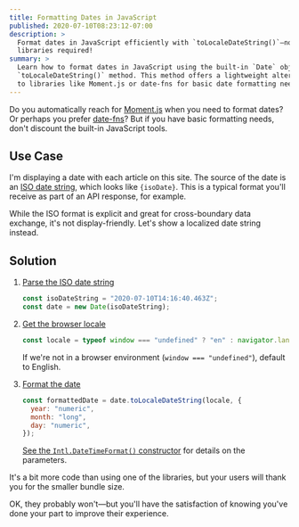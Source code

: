 ```yaml
---
title: Formatting Dates in JavaScript
published: 2020-07-10T08:23:12-07:00
description: >
  Format dates in JavaScript efficiently with `toLocaleDateString()`—no extra
  libraries required!
summary: >
  Learn how to format dates in JavaScript using the built-in `Date` object and
  `toLocaleDateString()` method. This method offers a lightweight alternative
  to libraries like Moment.js or date-fns for basic date formatting needs.
---
```





Do you automatically reach for [Moment.js][] when you need to format dates? Or
perhaps you prefer [date-fns][]? But if you have basic formatting needs, don't
discount the built-in JavaScript tools.

## Use Case

I'm displaying a date with each article on this site. The source of the date is
an [ISO date string][iso-8601], which looks like <code>{isoDate}</code>. This
is a typical format you'll receive as part of an API response, for example.

While the ISO format is explicit and great for cross-boundary data exchange,
it's not display-friendly. Let's show a localized date string instead.

<LocaleDate client:visible />

## Solution

1. [Parse the ISO date string][date-constructor]

   ```js
   const isoDateString = "2020-07-10T14:16:40.463Z";
   const date = new Date(isoDateString);
   ```

1. [Get the browser locale][navigator.language]

   ```js
   const locale = typeof window === "undefined" ? "en" : navigator.language;
   ```

   If we're not in a browser environment (`window === "undefined"`), default to English.

1. [Format the date][tolocaledatestring]

   ```js
   const formattedDate = date.toLocaleDateString(locale, {
     year: "numeric",
     month: "long",
     day: "numeric",
   });
   ```

   [See the `Intl.DateTimeFormat()` constructor][intl-params] for details on
   the parameters.

It's a bit more code than using one of the libraries, but your users will thank
you for the smaller bundle size.

OK, they probably won't—but you'll have the satisfaction of knowing you've done
your part to improve their experience.

<CodeSandbox
  client:visible
  id="interesting-ace-d2tf7g"
  title="demo of toLocaleDateString"
  file="src/App.tsx"
/>

[date-constructor]: https://developer.mozilla.org/en-US/docs/Web/JavaScript/Reference/Global_Objects/Date/Date#Timestamp_string
[date-fns]: https://date-fns.org
[intl-params]: https://developer.mozilla.org/en-US/docs/Web/JavaScript/Reference/Global_Objects/Intl/DateTimeFormat/DateTimeFormat#Parameters
[iso-8601]: https://en.wikipedia.org/wiki/ISO_8601
[moment.js]: https://momentjs.com
[navigator.language]: https://developer.mozilla.org/en-US/docs/Web/API/NavigatorLanguage/language
[tolocaledatestring]: https://developer.mozilla.org/en-US/docs/Web/JavaScript/Reference/Global_Objects/Date/toLocaleDateString

